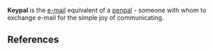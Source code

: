 '''Keypal''' is the [[e-mail]] equivalent of a [[penpal]] - someone with whom to exchange e-mail for the simple joy of communicating. 

{{stub}}

==References==
{{FOLDOC}}